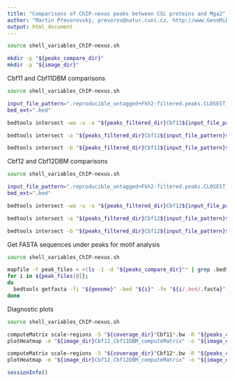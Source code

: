 ```yaml
---
title: "Comparisons of ChIP-nexus peaks between CSL proteins and Mga2"
author: "Martin Převorovský, prevorov@natur.cuni.cz, http://www.GenoMik.cz"
output: html_document
---
```


```bash
source shell_variables_ChIP-nexus.sh

mkdir -p "${peaks_compare_dir}"
mkdir -p "${image_dir}"
```


Cbf11 and Cbf11DBM comparisons

```bash
source shell_variables_ChIP-nexus.sh

input_file_pattern=".reproducible_untagged+Fkh2-filtered.peaks.CLOSEST_CODING"
bed_ext=".bed"

bedtools intersect -wa -u -a "${peaks_filtered_dir}Cbf11${input_file_pattern}${bed_ext}" -b "${peaks_filtered_dir}Cbf11DBM${input_file_pattern}${bed_ext}" > "${peaks_compare_dir}Cbf11_Cbf11DBM${input_file_pattern}.common${bed_ext}"

bedtools intersect -a "${peaks_filtered_dir}Cbf11${input_file_pattern}${bed_ext}" -b "${peaks_filtered_dir}Cbf11DBM${input_file_pattern}${bed_ext}" -v > "${peaks_compare_dir}Cbf11_Cbf11DBM${input_file_pattern}.Cbf11_unique${bed_ext}"

bedtools intersect -b "${peaks_filtered_dir}Cbf11${input_file_pattern}${bed_ext}" -a "${peaks_filtered_dir}Cbf11DBM${input_file_pattern}${bed_ext}" -v > "${peaks_compare_dir}Cbf11_Cbf11DBM${input_file_pattern}.Cbf11DBM_unique${bed_ext}"
```

Cbf12 and Cbf12DBM comparisons

```bash
source shell_variables_ChIP-nexus.sh

input_file_pattern=".reproducible_untagged+Fkh2-filtered.peaks.CLOSEST_CODING"
bed_ext=".bed"

bedtools intersect -wa -u -a "${peaks_filtered_dir}Cbf12${input_file_pattern}${bed_ext}" -b "${peaks_filtered_dir}Cbf12DBM${input_file_pattern}${bed_ext}" > "${peaks_compare_dir}Cbf12_Cbf12DBM${input_file_pattern}.common${bed_ext}"

bedtools intersect -a "${peaks_filtered_dir}Cbf12${input_file_pattern}${bed_ext}" -b "${peaks_filtered_dir}Cbf12DBM${input_file_pattern}${bed_ext}" -v > "${peaks_compare_dir}Cbf12_Cbf12DBM${input_file_pattern}.Cbf12_unique${bed_ext}"

bedtools intersect -b "${peaks_filtered_dir}Cbf12${input_file_pattern}${bed_ext}" -a "${peaks_filtered_dir}Cbf12DBM${input_file_pattern}${bed_ext}" -v > "${peaks_compare_dir}Cbf12_Cbf12DBM${input_file_pattern}.Cbf12DBM_unique${bed_ext}"
```


Get FASTA sequences under peaks for motif analysis

```bash
source shell_variables_ChIP-nexus.sh

mapfile -t peak_files < <(ls -1 -d "${peaks_compare_dir}"* | grep .bed$)
for i in ${peak_files[@]};
do
  bedtools getfasta -fi "${genome}" -bed "${i}" -fo "${i/.bed/.fasta}"
done
```

Diagnostic plots

```bash
source shell_variables_ChIP-nexus.sh

computeMatrix scale-regions -S "${coverage_dir}"Cbf11*.bw -R "${peaks_compare_dir}"Cbf11_Cbf11DBM*.bed -a 300 -b 300 -m 100 -o "${image_dir}Cbf11_Cbf11DBM_computeMatrix"
plotHeatmap -m "${image_dir}Cbf11_Cbf11DBM_computeMatrix" -o "${image_dir}Cbf11_Cbf11DBM_computeMatrix.svg" --sortUsing max --sortUsingSamples 6

computeMatrix scale-regions -S "${coverage_dir}"Cbf12*.bw -R "${peaks_compare_dir}"Cbf12_Cbf12DBM*.bed -a 300 -b 300 -m 100 -o "${image_dir}Cbf12_Cbf12DBM_computeMatrix"
plotHeatmap -m "${image_dir}Cbf12_Cbf12DBM_computeMatrix" -o "${image_dir}Cbf12_Cbf12DBM_computeMatrix.svg" --sortUsing max --sortUsingSamples 4
```


```r
sessionInfo()
```